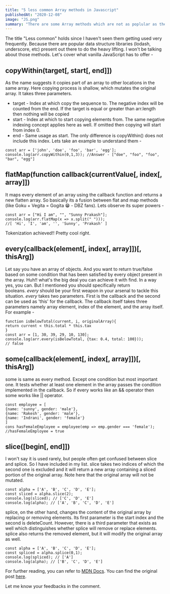 ```yaml
---
title: "5 less common Array methods in Javascript"
publishedAt: "2020-12-08"
image: "JS.png"
summary: "There are some Array methods which are not as poplular as their siblings. Rare but powerful. Want to explore?"
---
```


The title "Less common" holds since I haven't seen them getting used very frequently. Because there are popular data structure libraries (lodash, underscore, etc) present out there to do the heavy lifting. I won't be talking about those methods. Let's cover what vanilla JavaScript has to offer -

## copyWithin(target[, start[, end]])
As the name suggests it copies part of an array to other locations in the same array. Here copying process is shallow, which mutates the original array. It takes three parameters. 
- target - Index at which copy the sequence to. The negative index will be counted from the end. If the target is equal or greater than arr.length then nothing will be copied
- start - Index at which to start copying elements from. The same negative indexing concept applies here as well. If omitted then copying will start from index 0.
- end - Same usage as start. The only difference is copyWithin() does not include this index.
Lets take an example to understand them -
```
const arr = ['john', 'doe', 'foo', 'bar', 'egg'];
console.log(arr.copyWithin(0,1,3)); //Answer - ["doe", "foo", "foo", "bar", "egg"]
```

## flatMap(function callback(currentValue[, index[, array]])
It maps every element of an array using the callback function and returns a new flatten array. So basically its a fusion between flat and map methods (like Goku + Vegita = Gogita 😁 - DBZ fans). Lets observe its super powers -
```
const arr = ["Hi I am", "", "Sunny Prakash"];
console.log(arr.flatMap(x => x.split(" ")));
//[ 'Hi', 'I', 'am', '', 'Sunny', 'Prakash' ]
```
Tokenization achieved!! Pretty cool right.

## every(callback(element[, index[, array]])[, thisArg])
Let say you have an array of objects. And you want to return true/false based on some condition that has been satisfied by every object present in the array. Huh!! what's the big deal you can achieve it with find. In a way yes, you can. But I mentioned you should specifically return booleans. *every* should be your first weapon in your arsenal to tackle this situation. *every* takes two parameters. First is the callback and the second can be used as 'this' for the callback. The callback itself takes three parameters namely array element, index of the element, and the array itself. For example -
```
function isBelowTotal(current, i, originalArray){
return current < this.total * this.tax
}
const arr = [1, 30, 39, 29, 10, 130];
console.log(arr.every(isBelowTotal, {tax: 0.4, total: 100}));
// false
```

## some(callback(element[, index[, array]])[, thisArg])
some is same as every method. Except one condition but most important one. It tests whether at least one element in the array passes the condition implemented in the callback. So if every works like an && operator then some works like || operator.
```
const employee = [
{name: 'sunny', gender: 'male'},
{name: 'Rakesh', gender: 'male'},
{name: 'Indrani', gender: 'female'}
]
cons hasFemaleEmployee = employee(emp => emp.gender === 'female');
//hasFemaleEmployee = true
```

## slice([begin[, end]])
I won't say it is used rarely, but people often get confused between slice and splice. So I have included in my list. slice takes two indices of which the second one is excluded and it will return a new array containing a sliced portion of the original array. Note here that the original array will not be mutated.
```
const alpha = ['A', 'B', 'C', 'D', 'E'];
const sliced = alpha.slice(2);
console.log(sliced); // ['C', 'D', 'E']
console.log(alpha); // ['A', 'B', 'C', 'D', 'E']
```

splice, on the other hand, changes the content of the original array by replacing or removing elements. Its first parameter is the start index and the second is deleteCount. However, there is a third parameter that exists as well which distinguishes whether splice will remove or replace elements. splice also returns the removed element, but it will modify the original array as well.
```
const alpha = ['A', 'B', 'C', 'D', 'E'];
const spliced = alpha.splice(0,1);
console.log(spliced); // ['A']
console.log(alpha); // ['B', 'C', 'D', 'E']
```
For further reading, you can refer to [MDN Docs](https://developer.mozilla.org/en-US/docs/Web/JavaScript/Reference/Global_Objects/Array). You can find the original post [here](https://suprdev.netlify.app/blog/array-methods).

Let me know your feedbacks in the comment.